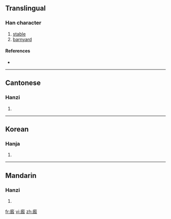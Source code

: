 {{also|厩|廐}}
==Translingual==

===Han character===
{{Han char|rn=53|rad=广|as=11|sn=14|four=0024<sub>7</sub>|canj=戈日戈水 (IAIE)}}

# [[stable]]
# [[barnyard]]

====References====
* {{Han ref|kx=0348.361|dj=0660.130|hdz=20899.091|uh=5EC4|ud=24260|bh=B45C|bd=46172}}

----

==Cantonese==

===Hanzi===
{{yue-hanzi|jyut=|y=gau3|sim=厩}}

# {{defn|Cantonese}}

----

==Korean==

===Hanja===
{{ko-hanja|hangeul=구|rv=gu|mr=ku}}

# {{defn|Korean}}

----

==Mandarin==

===Hanzi===
{{cmn-hanzi|sim=厩|pin=[[jiù]] ([[jiu4]])|wg=chiu<sup>4</sup>}}

# {{defn|Mandarin}}

[[fr:廄]]
[[vi:廄]]
[[zh:廄]]